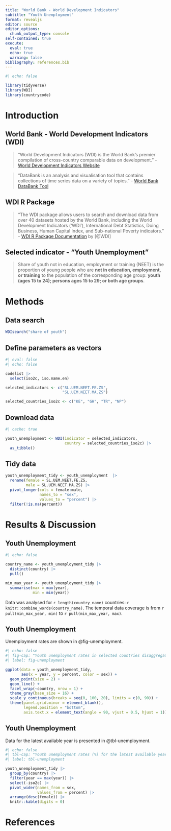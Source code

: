 ```yaml
---
title: "World Bank - World Development Indicators"
subtitle: "Youth Unemployment"
format: revealjs
editor: source
editor_options: 
  chunk_output_type: console
self-contained: true
execute:
  eval: true
  echo: true
  warning: false
bibliography: references.bib
---
```


```r
#| echo: false

library(tidyverse)
library(WDI)
library(countrycode)

```

# Introduction

## World Bank - World Development Indicators (WDI)

> "World Development Indicators (WDI) is the World Bank's premier compilation of cross-country comparable data on development." - [World Development Indicators Website](https://datatopics.worldbank.org/world-development-indicators/)

> "DataBank is an analysis and visualisation tool that contains collections of time series data on a variety of topics." - [World Bank DataBank Tool](https://databank.worldbank.org/home.aspx)

## WDI R Package

> "The WDI package allows users to search and download data from over 40 datasets hosted by the World Bank, including the World Development Indicators ('WDI'), International Debt Statistics, Doing Business, Human Capital Index, and Sub-national Poverty indicators." - [WDI R Package Documentation](https://vincentarelbundock.github.io/WDI/index.html) by [@WDI]

## Selected indicator - "Youth Unemployment"

> Share of youth not in education, employment or training (NEET) is the proportion of young people who are **not in education, employment, or training** to the population of the corresponding age group: **youth (ages 15 to 24); persons ages 15 to 29; or both age groups**.

# Methods

## Data search

```r
WDIsearch("share of youth")
```

## Define parameters as vectors

```r
#| eval: false
#| echo: false

codelist |> 
  select(iso2c, iso.name.en) 

```

```r
selected_indicators <- c("SL.UEM.NEET.FE.ZS", 
                         "SL.UEM.NEET.MA.ZS")

selected_countries_iso2c <- c("KE", "GH", "TR", "NP")
```

## Download data

```r
#| cache: true

youth_unemployment <- WDI(indicator = selected_indicators, 
                          country = selected_countries_iso2c) |> 
  as_tibble()
```

## Tidy data

```r
youth_unemployment_tidy <- youth_unemployment  |> 
  rename(female = SL.UEM.NEET.FE.ZS,
         male = SL.UEM.NEET.MA.ZS) |> 
  pivot_longer(cols = female:male,
               names_to = "sex",
               values_to = "percent") |> 
  filter(!is.na(percent))
```

# Results & Discussion

## Youth Unemployment

```r
#| echo: false

country_name <- youth_unemployment_tidy |> 
  distinct(country) |> 
  pull()

min_max_year <- youth_unemployment_tidy |> 
  summarise(max = max(year),
            min = min(year))
```

Data was analysed for `r length(country_name)` countries: `r knitr::combine_words(country_name)`. The temporal data coverage is from `r pull(min_max_year, min)` to `r pull(min_max_year, max)`.

## Youth Unemployment

Unemployment rates are shown in @fig-unemployment.

```r
#| echo: false
#| fig-cap: "Youth unemployment rates in selected countries disaggregated by sex."
#| label: fig-unemployment

ggplot(data = youth_unemployment_tidy,
       aes(x = year, y = percent, color = sex)) +
  geom_point(size = 2) +
  geom_line() +
  facet_wrap(~country, nrow = 1) +
  theme_gray(base_size = 16) +
  scale_y_continuous(breaks = seq(0, 100, 20), limits = c(0, 90)) +
  theme(panel.grid.minor = element_blank(),
        legend.position = "bottom",
        axis.text.x = element_text(angle = 90, vjust = 0.5, hjust = 1)) 
```

## Youth Unemployment

Data for the latest available year is presented in @tbl-unemployment.

```r
#| echo: false
#| tbl-cap: "Youth unemployment rates (%) for the latest available year in selected countries and disaggregated by sex."
#| label: tbl-unemployment

youth_unemployment_tidy |> 
  group_by(country) |> 
  filter(year == max(year)) |> 
  select(-iso2c) |> 
  pivot_wider(names_from = sex,
              values_from = percent) |> 
  arrange(desc(female)) |> 
  knitr::kable(digits = 0) 
```

# References
